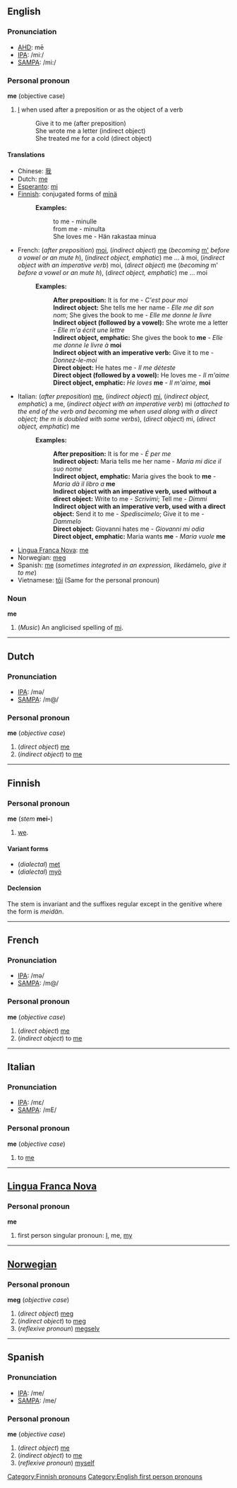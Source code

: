 ==English==
===Pronunciation===
*[[w:AHD|AHD]]: mē
*[[w:IPA|IPA]]: /miː/
*[[w:SAMPA|SAMPA]]: /mi:/

===Personal pronoun===
'''me''' (objective case)
#[[I]] when used after a preposition or as the object of a verb
#:Give it to me (after preposition)
#:She wrote me a letter (indirect object)
#:She treated me for a cold (direct object)

====Translations====
*Chinese: [[我]]
*Dutch: [[#Dutch|me]]
*[[Esperanto]]: [[mi]]
*[[Finnish]]: conjugated forms of [[minä]]
*:'''Examples:'''
*::to me - minulle
*::from me - minulta
*::She loves me - Hän rakastaa minua
*French: (''after preposition'') [[moi]], (''indirect object'') [[#French|me]] (''becoming'' [[m']] ''before a vowel or an mute h''), (''indirect object, emphatic'') me ... à moi, (''indirect object with an imperative verb'') moi, (''direct object'') me (''becoming'' m' ''before a vowel or an mute h''), (''direct object, emphatic'') me ... moi
*:'''Examples:'''
*::'''After preposition:''' It is for me - ''C'est pour moi''
*::'''Indirect object:''' She tells me her name - ''Elle me dit son nom''; She gives the book to me - ''Elle me donne le livre''
*::'''Indirect object (followed by a vowel):''' She wrote me a letter - ''Elle m'a écrit une lettre''
*::'''Indirect object, emphatic:''' She gives the book to '''me''' - ''Elle me donne le livre à'' '''moi'''
*::'''Indirect object with an imperative verb:''' Give it to me - ''Donnez-le-moi''
*::'''Direct object:''' He hates me - ''Il me déteste''
*::'''Direct object (followed by a vowel):''' He loves me - ''Il m'aime''
*::'''Direct object, emphatic:''' ''He loves'' '''me''' - ''Il m'aime,'' '''moi'''
*Italian: (''after preposition'') [[#Italian|me]], (''indirect object'') [[mi]], (''indirect object, emphatic'') a me, (''indirect object with an imperative verb'') mi (''attached to the end of the verb and becoming'' me ''when used along with a direct object; the m is doubled with some verbs''), (''direct object'') mi, (''direct object, emphatic'') me
*:'''Examples:'''
*::'''After preposition:''' It is for me - ''É per me''
*::'''Indirect object:''' Maria tells me her name - ''Maria mi dice il suo nome''
*::'''Indirect object, emphatic:''' Maria gives the book to '''me''' - ''Maria dà il libro a'' '''me'''
*::'''Indirect object with an imperative verb, used without a direct object:''' Write to me - ''Scrivimi''; Tell me - ''Dimmi''
*::'''Indirect object with an imperative verb, used with a direct object:''' Send it to me - ''Spediscimelo''; Give it to me - ''Dammelo''
*::'''Direct object:''' Giovanni hates me - ''Giovanni mi odia''
*::'''Direct object, emphatic:''' Maria wants '''me''' - ''Maria vuole'' '''me'''
*[[Lingua Franca Nova]]: [[me]]
*Norwegian: [[meg]]
*Spanish: [[#Spanish|me]] (''sometimes integrated in an expression, like ''dámelo'', give it to me'')
*Vietnamese: [[tôi]] (Same for the personal pronoun)

===Noun===
'''me'''

#(''Music'') An anglicised spelling of [[mi]].

----
==Dutch==
===Pronunciation===
*[[w:IPA|IPA]]: /mə/
*[[w:SAMPA|SAMPA]]: /m@/

===Personal pronoun===
'''me''' (''objective case'')

#(''direct object'') [[#English|me]]
#(''indirect object'') to [[#English|me]]


----

==Finnish==

===Personal pronoun===
'''me''' (''stem'' '''mei-''')

# [[we]].

====Variant forms====
*(''dialectal'') [[met#Finnish|met]]
*(''dialectal'') [[myö]]

====Declension====
The stem is invariant and the suffixes regular except in the genitive where the form is ''meidän''.

[[Category:Finnish pronouns]]
----

==French==
===Pronunciation===
*[[w:IPA|IPA]]: /mə/
*[[w:SAMPA|SAMPA]]: /m@/

===Personal pronoun===
'''me''' (''objective case'')

#(''direct object'') [[#English|me]]
#(''indirect object'') to [[#English|me]]

----
==Italian==
===Pronunciation===
*[[w:IPA|IPA]]: /mε/
*[[w:SAMPA|SAMPA]]: /mE/

===Personal pronoun===
'''me''' (''objective case'')

#to [[#English|me]]

----

==[[Lingua Franca Nova]]==
===Personal pronoun===
'''me'''

# first person singular pronoun: [[I]], me, [[my]]

----

==[[Norwegian]]==
===Personal pronoun===
'''meg''' (''objective case'')

#(''direct object'') [[#Norwegian|meg]]
#(''indirect object'') to [[#Norwegian|meg]]
#(''reflexive pronoun'') [[megselv]]

----

==Spanish==
===Pronunciation===
*[[w:IPA|IPA]]: /me/
*[[w:SAMPA|SAMPA]]: /me/

===Personal pronoun===
'''me''' (''objective case'')

#(''direct object'') [[#English|me]]
#(''indirect object'') to [[#English|me]]
#(''reflexive pronoun'') [[myself]]

[[Category:English first person pronouns]]